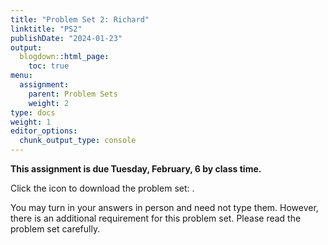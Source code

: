 ```yaml
---
title: "Problem Set 2: Richard"
linktitle: "PS2"
publishDate: "2024-01-23"
output:
  blogdown::html_page:
    toc: true
menu:
  assignment:
    parent: Problem Sets
    weight: 2
type: docs
weight: 1
editor_options:
  chunk_output_type: console
---
```



:::fyi
**This assignment is due Tuesday, February, 6 by class time.**


Click the icon to download the problem set: [<i class="fas fa-file-download"></i>](/ps/PS2.pdf).

You may turn in your answers in person and need not type them. However, there is an additional requirement for this problem set. Please read the problem set carefully.
:::
